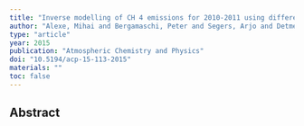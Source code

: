 ```yaml
---
title: "Inverse modelling of CH 4 emissions for 2010-2011 using different satellite retrieval products from GOSAT and SCIAMACHY"
author: "Alexe, Mihai and Bergamaschi, Peter and Segers, Arjo and Detmers, Rob and Butz, Andre and Hasekamp, Otto and Guerlet, S and Parker, Robert and Boesch, Hartmut and Frankenberg, CJAC and others"
type: "article"
year: 2015
publication: "Atmospheric Chemistry and Physics"
doi: "10.5194/acp-15-113-2015"
materials: ""
toc: false
---
```


## Abstract

